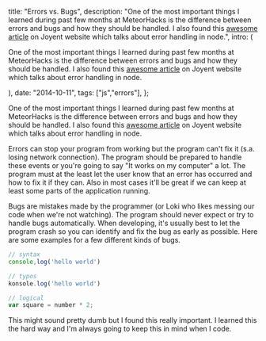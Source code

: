


  title: "Errors vs. Bugs",
  description: "One of the most important things I learned during past few months at  MeteorHacks is the difference between errors and bugs and how they  should be handled. I also found this [awesome article](https://www.joyent.com/developers/node/design/errors) on Joyent website which talks about error handling in node.",
  intro: (
    <section>
      <p>One of the most important things I learned during past few months at  MeteorHacks is the difference between errors and bugs and how they  should be handled. I also found this [awesome article](https://www.joyent.com/developers/node/design/errors) on Joyent website which talks about error handling in node.</p>
    </section>
  ),
  date: "2014-10-11",
  tags: ["js","errors"],
};


One of the most important things I learned during past few months at  MeteorHacks is the difference between errors and bugs and how they  should be handled. I also found this [awesome article](https://www.joyent.com/developers/node/design/errors) on Joyent website which talks about error handling in node.

Errors can stop your program from working but the program can't fix  it (s.a. losing network connection). The program should be prepared to  handle these events or you're going to say "It works on my computer" a  lot. The program must at the least let the user know that an error has  occurred and how to fix it if they can. Also in most cases it'll be  great if we can keep at least some parts of the application running.

Bugs are mistakes made by the programmer (or Loki who likes messing  our code when we're not watching). The program should never expect or  try to handle bugs automatically. When developing, it's usually best to  let the program crash so you can identify and fix the bug as early as  possible. Here are some examples for a few different kinds of bugs.

```js
// syntax
console,log('hello world')

// typos
konsole.log('hello world')

// logical
var square = number * 2;
```

This might sound pretty dumb but I found this really important. I  learned this the hard way and I'm always going to keep this in mind when  I code.
